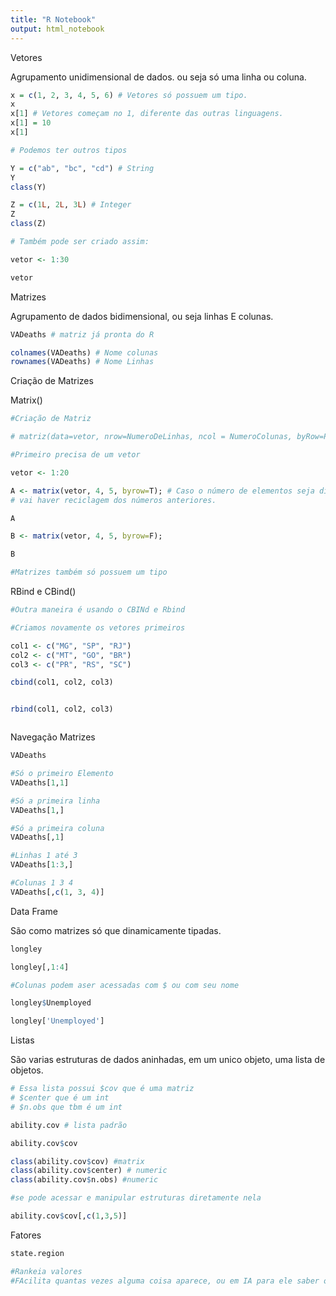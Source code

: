 ```yaml
---
title: "R Notebook"
output: html_notebook
---
```


Vetores

Agrupamento unidimensional de dados. ou seja só uma linha ou coluna.

```r

x = c(1, 2, 3, 4, 5, 6) # Vetores só possuem um tipo.
x
x[1] # Vetores começam no 1, diferente das outras linguagens.
x[1] = 10 
x[1]

# Podemos ter outros tipos

Y = c("ab", "bc", "cd") # String
Y
class(Y)

Z = c(1L, 2L, 3L) # Integer
Z
class(Z)

# Também pode ser criado assim:

vetor <- 1:30

vetor

```
Matrizes

Agrupamento de dados bidimensional, ou seja linhas E colunas.
```r
VADeaths # matriz já pronta do R

colnames(VADeaths) # Nome colunas
rownames(VADeaths) # Nome Linhas
```


Criação de Matrizes

Matrix()

```r
#Criação de Matriz

# matriz(data=vetor, nrow=NumeroDeLinhas, ncol = NumeroColunas, byRow=PorLinhaOuColuna T | F)

#Primeiro precisa de um vetor

vetor <- 1:20

A <- matrix(vetor, 4, 5, byrow=T); # Caso o número de elementos seja diferente 
# vai haver reciclagem dos números anteriores.

A

B <- matrix(vetor, 4, 5, byrow=F);

B

#Matrizes também só possuem um tipo
```


RBind e CBind()

```r
#Outra maneira é usando o CBINd e Rbind

#Criamos novamente os vetores primeiros

col1 <- c("MG", "SP", "RJ")
col2 <- c("MT", "GO", "BR")
col3 <- c("PR", "RS", "SC")

cbind(col1, col2, col3)


rbind(col1, col2, col3)



```

Navegação Matrizes


```r

VADeaths

#Só o primeiro Elemento
VADeaths[1,1]

#Só a primeira linha
VADeaths[1,]

#Só a primeira coluna
VADeaths[,1]

#Linhas 1 até 3
VADeaths[1:3,]

#Colunas 1 3 4
VADeaths[,c(1, 3, 4)]


```

Data Frame

São como matrizes só que dinamicamente tipadas.


```r
longley

longley[,1:4]

#Colunas podem aser acessadas com $ ou com seu nome

longley$Unemployed

longley['Unemployed']

```

Listas


São varias estruturas de dados aninhadas, em um unico objeto, uma lista de objetos.


```r
# Essa lista possui $cov que é uma matriz
# $center que é um int
# $n.obs que tbm é um int

ability.cov # lista padrão

ability.cov$cov

class(ability.cov$cov) #matrix
class(ability.cov$center) # numeric
class(ability.cov$n.obs) #numeric

#se pode acessar e manipular estruturas diretamente nela

ability.cov$cov[,c(1,3,5)]


```

Fatores


```r
state.region

#Rankeia valores
#FAcilita quantas vezes alguma coisa aparece, ou em IA para ele saber o que está brincando com.

```











